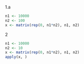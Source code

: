 
1.a
```r
n1 <- 10000
n2 <- 100
x <- matrix(rep(0, n1*n2), n1, n2)

```

2
```r
n1 <- 10000
n2 <- 10
x <- matrix(rep(0, n1*n2), n1, n2)
apply(x, )
```
